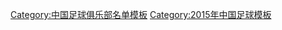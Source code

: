 {{Football squad with groups
|name=2015年中甲分类名单延边
|bgcolor=#FF3300
|bordercolor=#000000
|textcolor=#F8F8F8
|title=[[延边长白山足球俱乐部|<span style="color:#F8F8F8">延边长白山</span>]] — [[2015年中国足球甲级联赛|<span style="color:#F8F8F8">2015年</span>]][[中国足球甲级联赛|<span style="color:#F8F8F8">中甲联赛冠军</span>]]
|group1=全年参赛球员
|list1=<div>
{{Football squad2 player|no=1|name=[[尹光 (足球运动员)|尹光]]}}
{{Football squad2 player|no=2|name=[[李浩杰]]}}
{{Football squad2 player|no=4|name=[[赵铭 (足球运动员)|赵铭]]}}
{{Football squad2 player|no=5|name=[[陈晓 (足球运动员)|陈晓]]}}
{{Football squad2 player|no=6|name=[[李勋 (1992年)|李勋]]}}
{{Football squad2 player|no=7|name=[[高万国]]}}
{{Football squad2 player|no=8|name=[[李浩 (1992年)|李浩]]}}
{{Football squad2 player|no=9|name={{flagicon|GMB}} [[斯蒂夫·布巴卡尔·特拉瓦利|-{zh-hans:斯蒂夫;zh-hk:史提芬}-]]}}
{{Football squad2 player|no=10|name={{flagicon|BRA}} [[雅伊尔顿·帕拉伊巴|-{zh-hans:查尔顿;zh-hk:查爾頓}-]]}}
{{Football squad2 player|no=11|name=[[李成林]]}}
{{Football squad2 player|no=12|name=[[姜洪权]]}}
{{Football squad2 player|no=13|name=[[金波 (足球运动员)|金波]]}}
{{Football squad2 player|no=14|name=[[王志鹏]]}}
{{Football squad2 player|no=15|name=[[金弘宇]]}}
{{Football squad2 player|no=16|name=[[吴永春 (足球运动员)|吴永春]]}}
{{Football squad2 player|no=17|name=[[朴世豪]]}}
{{Football squad2 player|no=18|name={{flagicon|KOR}} [[河太均]]}}
{{Football squad2 player|no=20|name=[[崔民]]}}
{{Football squad2 player|no=21|name=[[金贤 (足球运动员)|金贤]]}}
{{Football squad2 player|no=22|name=[[池文一]]}}
{{Football squad2 player|no=23|name=[[裴育文]]}}
{{Football squad2 player|no=25|name=[[艾合买江·艾克拜尔]]}}
{{Football squad2 player|no=26|name=[[文学 (足球运动员)|文学]]}}
{{Football squad2 player|no=29|name=[[高闯]]}}
{{Football squad2 player|no=30|name=[[王猛 (足球运动员)|王猛]]}}
{{Football squad2 player|no=32|name=[[沈烽]]}}
{{Football squad2 player|no=33|name=[[孙君 (足球运动员)|孙君]]}}
</div>
|group2=夏季转入球员
|list2=<div>
{{Football squad2 player|no=42|name=[[尹昌吉]]}}
</div>
|group3=夏季转出球员
|list3=<div>
{{Football squad2 player|no=3|name=[[韩光华]]}}
</div>
|group4=主教练
|list4={{flagicon|KOR}} [[朴泰夏]]
}}
<noinclude>
{{DEFAULTSORT:Yanbian  F.C. Squad 2015}}
[[Category:中国足球俱乐部名单模板]]
[[Category:2015年中国足球模板]]
</noinclude>